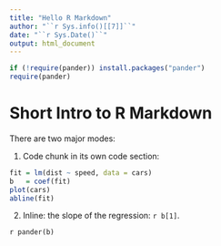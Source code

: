 ```yaml
---
title: "Hello R Markdown"
author: "``r Sys.info()[[7]]``"
date: "``r Sys.Date()``"
output: html_document
---
```


```r
if (!require(pander)) install.packages("pander")
require(pander)
```

# Short Intro to R Markdown

There are two major modes:

1. Code chunk in its own code section:

```r
fit = lm(dist ~ speed, data = cars)
b   = coef(fit)
plot(cars)
abline(fit)
```

2. Inline: the slope of the regression: `r b[1]`.

`r pander(b)`
